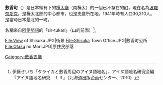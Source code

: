 {{日本町村 (廢除)|
自治體名=敷香|
町村=町|
町村章=|
日文原名=敷香町|
平假名=しすかちょう|
羅馬字拼音=Shisuka-chō|
都道府縣=樺太廳|
廢除時間=1949年6月1日| 
廢除理由=放棄領土主權| 
廢除時處置=|
現在自治體=|
支廳=敷香支廳|
郡=敷香郡|
編號=|
面積=|
邊界未定=|
人口=30,310|
統計時間=1941年12月1日|
自治體=|
樹=|
花=|
鳥=|
其他象徵物=|
其他象徵=|
郵遞區號=|
所在地=|
電話號碼=|
外部連結=|
經度=|
緯度=|
地圖=|
註記=|
}}

'''敷香町'''（{{jpn|j=敷香町|hg=しすかちょう|rm=Shisuka chō|f=y}}）是日本領有下的[[樺太廳|樺太廳]]（南樺太）的一個已不存在的[[町|町]]，現在名為[[波羅奈斯克|波羅奈斯克]]。是樺太北部的中心都市，也是支廳所在地。1941年時有人口30,310人。是當時日本最北的一町。

名稱來自[[阿伊努語|阿伊努語]]的「sir-tukari」（山的前面）<ref>伊藤せいち「タライカと敷香周辺のアイヌ語地名」、アイヌ語地名研究会編『アイヌ語地名研究　１３』（北海道出版企画センター、2010）</ref>。

<gallery>
File:View of Shisuka.JPG|街景
File:Shisuka Town Office.JPG|敷香町公所
File:Otasu no Mori.JPG|原住民部落
</gallery>
{{敷香支廳}}

[[Category:敷香支廳|Category:敷香支廳]]